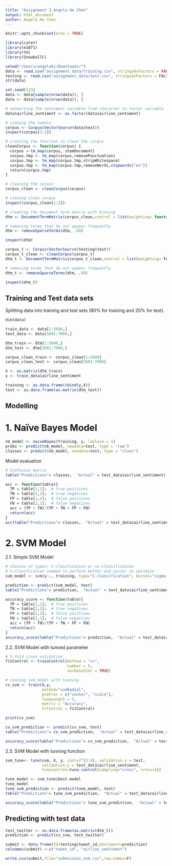 ```yaml
---
title: "Assignment 3_Angela He Chen"
output: html_document
author: Angela He Chen
---
```


```r
knitr::opts_chunk$set(echo = TRUE)
```

```r
library(caret)
library(e1071)
library(tm)
library(SnowballC)
```

```r
setwd("/Users/angelahc/Downloads/")
data <- read.csv("assignment_data/training.csv", stringsAsFactors = FALSE)
testing <- read.csv("assignment_data/test.csv", stringsAsFactors = FALSE)
str(data)
```

```r
set.seed(123)
data <- data[sample(nrow(data)), ]
data <- data[sample(nrow(data)), ]
```

```r
# converting the sentiment variable from character to factor variable
data$airline_sentiment <- as.factor(data$airline_sentiment)

# viewing the tweets
corpus <- Corpus(VectorSource(data$text))
inspect(corpus[1:2])
```

```r
# creating the function to clean the corpus
cleanCorpus <- function(corpus) {
  corpus <-tm_map(corpus, stemDocument)
  corpus.tmp <- tm_map(corpus,removePunctuation)
  corpus.tmp <- tm_map(corpus.tmp,stripWhitespace)
  corpus.tmp <- tm_map(corpus.tmp,removeWords,stopwords("en"))
  return(corpus.tmp)
}

# cleaning the corpus
corpus_clean <- cleanCorpus(corpus)

# viewing clean corpus
inspect(corpus_clean[1:2])
```

```r
# creating the document term matrix with binning
dtm <- DocumentTermMatrix(corpus_clean,control = list(weighting= function(x) weightBin(x)))

# removing terms that do not appear frequently
dtm <- removeSparseTerms(dtm, .99)

inspect(dtm)
```

```r
corpus_t <- Corpus(VectorSource(testing$text))
corpus_t_clean <- cleanCorpus(corpus_t)
dtm_t <- DocumentTermMatrix(corpus_t_clean,control = list(weighting= function(x) weightBin(x)))

# removing terms that do not appear frequently
dtm_t <- removeSparseTerms(dtm, .99)

inspect(dtm_t)
```


## Training and Test data sets

Splitting data into training and test sets (80% for training and 20% for test).

```r
dim(data)

train_data <- data[1:5600,]
test_data <- data[5601:7000,]

dtm_train <- dtm[1:5600,]
dtm_test <- dtm[5601:7000,]

corpus_clean_train <- corpus_clean[1:5600]
corpus_clean_test <- corpus_clean[5601:7000]
```

```r
X <- as.matrix(dtm_train)
y <- train_data$airline_sentiment

training <- as.data.frame(cbind(y,X))
test <- as.data.frame(as.matrix(dtm_test))
```


## Modelling

# 1. Naïve Bayes Model

```r
nb_model <- naiveBayes(training, y, laplace = 1)
probs <- predict(nb_model, newdata=test, type = "raw")
classes <- predict(nb_model, newdata=test, type = "class")
```

Model evaluation

```r
# Confusion matrix
table("Predictions"= classes,  "Actual" = test_data$airline_sentiment)
```


```r
acc <- function(table){
  TP = table[1,1];  # true positives
  TN = table[2,2];  # true negatives
  FP = table[1,2];  # false positives
  FN = table[2,1];  # false negatives
  acc = (TP + TN)/(TP + TN + FP + FN)
  return(acc)
}
acc(table("Predictions"= classes,  "Actual" = test_data$airline_sentiment))
```


# 2. SVM Model

2.1. Simple SVM Model
```r
# choices of types: C-classfication or nu-classification
# C-classfication seemed to perform better and easier to optimize
svm_model <- svm(y~., training, type="C-classification", kernel="sigmoid", cost=1)
```

```r
prediction <- predict(svm_model, test)
table("Predictions"= prediction,  "Actual" = test_data$airline_sentiment)
```

```r
accuracy_score <- function(table){
  TP = table[1,1];  # true positives
  TN = table[2,2];  # true negatives
  FP = table[1,2];  # false positives
  FN = table[2,1];  # false negatives
  acc = (TP + TN)/(TP + TN + FP + FN)
  return(acc)
}
accuracy_score(table("Predictions"= prediction,  "Actual" = test_data$airline_sentiment))
```


2.2. SVM Model with tunned parameter

```r
# 5-fold cross validation
fitControl <- trainControl(method = "cv",
                           number = 5,
                           verboseIter = TRUE)

# running svm model with tunning
cv_svm <- train(X,y,
                method="svmRadial",
                preProc = c("center", "scale"),
                tuneLength = 5,
                metric = "Accuracy",
                trControl = fitControl)

print(cv_svm)
```

```r
cv_svm_prediction <- predict(cv_svm, test)
table("Predictions"= cv_svm_prediction,  "Actual" = test_data$airline_sentiment)
```

```r
accuracy_score(table("Predictions"= cv_svm_prediction,  "Actual" = test_data$airline_sentiment))
```


2.3. SVM Model with tunning function

```r
svm_tune<- tune(svm, X, y, cost=2^(2:4), validation.x = test, 
                validation.y = test_data$airline_sentiment, 
                tunecontrol=tune.control(sampling="cross", cross=5)) 
```

```r
tune_model <- svm_tune$best.model
tune_model
tune_svm_prediction <- predict(tune_model, test)
table("Predictions"= tune_svm_prediction,  "Actual" = test_data$airline_sentiment)
```

```r
accuracy_score(table("Predictions"= tune_svm_prediction,  "Actual" = test_data$airline_sentiment))
```

## Predicting with test data

```r
test_twitter <- as.data.frame(as.matrix(dtm_t))
prediction <- predict(cv_svm, test_twitter)

submit <- data.frame(Id=testing$tweet_id,Sentiment=prediction)
colnames(submit) <-c("tweet_id", "airline_sentiment")

write.csv(submit,file="submission_svm.csv",row.names=F)
```
